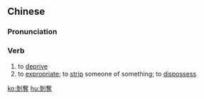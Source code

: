 {{also|剥奪|剥夺}}
==Chinese==
{{zh-forms|s=剥夺}}

===Pronunciation===
{{zh-pron
|m=bōduó
|c=mok1 dyut6
|mn=pak-toat
|cat=v
}}

===Verb===
{{zh-verb}}

# to [[deprive]]
# to [[expropriate]]; to [[strip]] someone of something; to [[dispossess]]

[[ko:剝奪]]
[[hu:剝奪]]